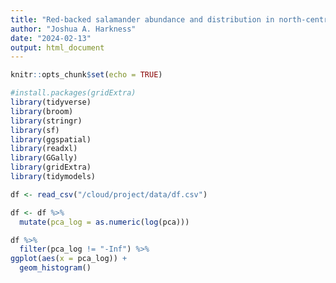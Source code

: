 ```yaml
---
title: "Red-backed salamander abundance and distribution in north-central Massachusetts"
author: "Joshua A. Harkness"
date: "2024-02-13"
output: html_document
---
```


```r
knitr::opts_chunk$set(echo = TRUE)
```

```r
#install.packages(gridExtra)
library(tidyverse)
library(broom)
library(stringr)
library(sf)
library(ggspatial)
library(readxl)
library(GGally)
library(gridExtra)
library(tidymodels)
```
```r
df <- read_csv("/cloud/project/data/df.csv")
```

```r
df <- df %>%
  mutate(pca_log = as.numeric(log(pca)))

df %>%
  filter(pca_log != "-Inf") %>%
ggplot(aes(x = pca_log)) +
  geom_histogram()
```